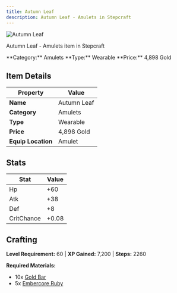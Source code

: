 ```yaml
---
title: Autumn Leaf
description: Autumn Leaf - Amulets in Stepcraft
---
```


<div className="flex items-start gap-6 mb-8">
  <div className="flex-shrink-0">
    <img src="/assets/resources/trinketry/amulets/autumn_leaf.png" alt="Autumn Leaf" className="w-24 h-24 border rounded-lg" />
  </div>
  <div className="flex-1">
    <div className="space-y-2">
      <p className="text-lg text-muted-foreground">Autumn Leaf - Amulets item in Stepcraft</p>
      <div className="flex flex-wrap gap-4 text-sm">
        <span className="px-2 py-1 bg-blue-100 dark:bg-blue-900 rounded-md">
          **Category:** Amulets
        </span>
        <span className="px-2 py-1 bg-green-100 dark:bg-green-900 rounded-md">
          **Type:** Wearable
        </span>
        <span className="px-2 py-1 bg-yellow-100 dark:bg-yellow-900 rounded-md">
          **Price:** 4,898 Gold
        </span>
      </div>
    </div>
  </div>
</div>

## Item Details

| Property | Value |
|----------|-------|
| **Name** | Autumn Leaf |
| **Category** | Amulets |
| **Type** | Wearable |
| **Price** | 4,898 Gold |
| **Equip Location** | Amulet |

## Stats

| Stat | Value |
|------|-------|
| Hp | +60 |
| Atk | +38 |
| Def | +8 |
| CritChance | +0.08 |

## Crafting

**Level Requirement:** 60 | **XP Gained:** 7,200 | **Steps:** 2260

**Required Materials:**
- 10x [Gold Bar](/docs/resources/individual/gold_bar)
- 5x [Embercore Ruby](/docs/resources/individual/embercore_ruby)